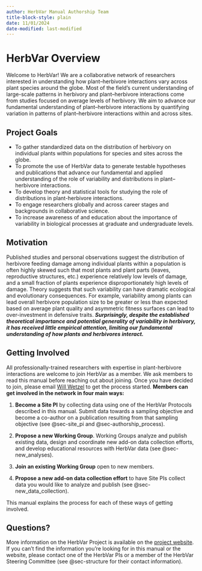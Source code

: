 ```yaml
---
author: HerbVar Manual Authorship Team
title-block-style: plain
date: 11/01/2024
date-modified: last-modified
---
```


# HerbVar Overview {#sec-overview}

Welcome to HerbVar! We are a collaborative network of researchers interested in understanding how plant–herbivore interactions vary across plant species around the globe. Most of the field’s current understanding of large-scale patterns in herbivory and plant–herbivore interactions come from studies focused on average levels of herbivory. We aim to advance our fundamental understanding of plant–herbivore interactions by quantifying variation in patterns of plant–herbivore interactions within and across sites.

## Project Goals

- To gather standardized data on the distribution of herbivory on individual plants within populations for species and sites across the globe.
- To promote the use of HerbVar data to generate testable hypotheses and publications that advance our fundamental and applied understanding of the role of variability and distributions in plant–herbivore interactions.
- To develop theory and statistical tools for studying the role of distributions in plant-herbivore interactions.
- To engage researchers globally and across career stages and backgrounds in collaborative science.
- To increase awareness of and education about the importance of variability in biological processes at graduate and undergraduate levels.


## Motivation

Published studies and personal observations suggest the distribution of herbivore feeding damage among individual plants within a population is often highly skewed such that most plants and plant parts (leaves, reproductive structures, etc.) experience relatively low levels of damage, and a small fraction of plants experience disproportionately high levels of damage. Theory suggests that such variability can have dramatic ecological and evolutionary consequences. For example, variability among plants can lead overall herbivore population size to be greater or less than expected based on average plant quality and asymmetric fitness surfaces can lead to over-investment in defensive traits. ***Surprisingly, despite the established theoretical importance and potential generality of variability in herbivory, it has received little empirical attention, limiting our fundamental understanding of how plants and herbivores interact.***

## Getting Involved

All professionally-trained researchers with expertise in plant-herbivore interactions are welcome to join HerbVar as a member. We ask members to read this manual before reaching out about joining. Once you have decided to join, please email [Will Wetzel](mailto:william.wetzel\@montana.edu){.email} to get the process started. **Members can get involved in the network in four main ways:**

1.  **Become a Site PI** by collecting data using one of the HerbVar Protocols described in this manual. Submit data towards a sampling objective and become a co-author on a publication resulting from that sampling objective (see @sec-site_pi and @sec-authorship_process).

2.  **Propose a new Working Group**. Working Groups analyze and publish existing data, design and coordinate new add-on data collection efforts, and develop educational resources with HerbVar data (see @sec-new_analyses). 

3.  **Join an existing Working Group** open to new members. <!-- once we post the abstracts of existing projects, we should link to them here -->

4.  **Propose a new add-on data collection effort** to have Site PIs collect data you would like to analyze and publish (see @sec-new_data_collection).

This manual explains the process for each of these ways of getting involved.

## Questions?

More information on the HerbVar Project is available on the [project website](https://herbvar.org/). If you can't find the information you're looking for in this manual or the website, please contact one of the HerbVar PIs or a member of the HerbVar Steering Committee (see @sec-structure for their contact information).
